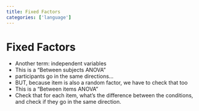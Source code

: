 ```yaml
---
title: Fixed Factors
categories: ['language']
---
```


# Fixed Factors
- Another term: independent variables
- This is a "Between subjects ANOVA"
- participants go in the same directions…
- BUT, because item is also a random factor, we have to check that too
- This is a "Between items ANOVA"
- Check that for each item, what's the difference between the conditions, and check if they go in the same direction.



